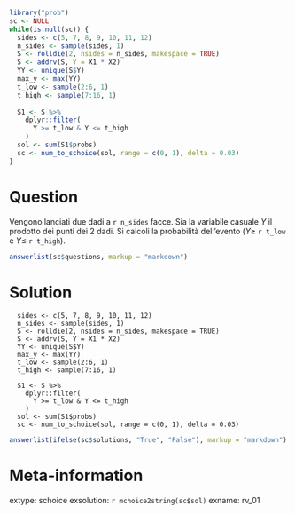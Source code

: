 ```r
library("prob")
sc <- NULL
while(is.null(sc)) {
  sides <- c(5, 7, 8, 9, 10, 11, 12)
  n_sides <- sample(sides, 1)
  S <- rolldie(2, nsides = n_sides, makespace = TRUE)
  S <- addrv(S, Y = X1 * X2)
  YY <- unique(S$Y)
  max_y <- max(YY)
  t_low <- sample(2:6, 1)
  t_high <- sample(7:16, 1)
  
  S1 <- S %>%
    dplyr::filter(
      Y >= t_low & Y <= t_high
    )
  sol <- sum(S1$probs)
  sc <- num_to_schoice(sol, range = c(0, 1), delta = 0.03)
}
```

Question
========
Vengono lanciati due dadi a `r n_sides` facce. Sia la variabile casuale $Y$ il prodotto dei punti dei 2 dadi. Si calcoli la probabilità dell'evento ($Y \geq$ `r t_low` e $Y \leq$ `r t_high`).

```r
answerlist(sc$questions, markup = "markdown")
```

Solution
========

```
  sides <- c(5, 7, 8, 9, 10, 11, 12)
  n_sides <- sample(sides, 1)
  S <- rolldie(2, nsides = n_sides, makespace = TRUE)
  S <- addrv(S, Y = X1 * X2)
  YY <- unique(S$Y)
  max_y <- max(YY)
  t_low <- sample(2:6, 1)
  t_high <- sample(7:16, 1)
  
  S1 <- S %>%
    dplyr::filter(
      Y >= t_low & Y <= t_high
    )
  sol <- sum(S1$probs)
  sc <- num_to_schoice(sol, range = c(0, 1), delta = 0.03)
```

```r
answerlist(ifelse(sc$solutions, "True", "False"), markup = "markdown")
```

Meta-information
================
extype: schoice
exsolution: `r mchoice2string(sc$sol)`
exname: rv_01
